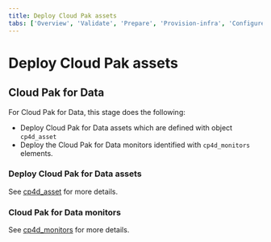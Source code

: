 ```yaml
---
title: Deploy Cloud Pak assets
tabs: ['Overview', 'Validate', 'Prepare', 'Provision-infra', 'Configure-infra', 'Install-cloud-pak', 'Configure-cloud-pak', 'Deploy-assets', 'Smoke-tests']
---
```


# Deploy Cloud Pak assets

## Cloud Pak for Data
For Cloud Pak for Data, this stage does the following:
* Deploy Cloud Pak for Data assets which are defined with object `cp4d_asset`
* Deploy the Cloud Pak for Data monitors identified with `cp4d_monitors` elements.

### Deploy Cloud Pak for Data assets
See [cp4d_asset](/cpd-design/objects/cloud-pak-assets) for more details.

### Cloud Pak for Data monitors
See [cp4d_monitors](/cpd-design/objects/cp4d_monitors) for more details.